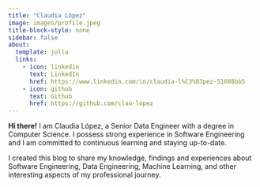 ```yaml
---
title: "Claudia López"
image: images/profile.jpeg
title-block-style: none
sidebar: false
about:
  template: jolla
  links:
    - icon: linkedin
      text: LinkedIn
      href: https://www.linkedin.com/in/claudia-l%C3%B3pez-51608bb5
    - icon: github
      text: Github
      href: https://github.com/clau-lopez
---
```



 **Hi there!** I am Claudia López, a Senior Data Engineer with a degree in Computer Science. I possess strong experience in Software Engineering and I am committed to continuous learning and staying up-to-date.

I created this blog to share my knowledge, findings and experiences about Software Engineering, Data Engineering, Machine Learning, and other interesting aspects of my professional journey.

